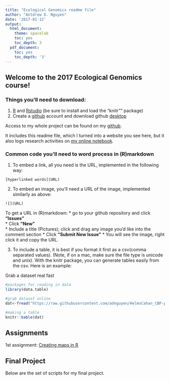 ```yaml
---
title: "Ecological Genomics readme file"
author: "Antdrew D. Nguyen"
date: '2017-01-12'
output:
  html_document:
    theme: spacelab
    toc: yes
    toc_depth: 3
  pdf_document:
    toc: yes
    toc_depth: '3'
---
```


## Welcome to the 2017 Ecological Genomics course! 

### Things you'll need to download:
1. [R](https://www.r-project.org/) and [Rstudio](https://www.rstudio.com/) (be sure to install and load the "knitr"" package)
2. Create a [github](https://github.com/) account and download github [desktop](https://desktop.github.com/)

Access to my whole project can be found on my [github](https://github.com/adnguyen/2017_Ecological_Genomics).

It includes this readme file, which I turned into a website you see here, but it also logs research activities on [my online notebook](https://github.com/adnguyen/2017_Ecological_Genomics/blob/master/Online_notebook.md).

### Common code you'll need to word process in (R)markdown  

1. To embed a link, all you need is the URL, implemented in the following way:   
```
[hyperlinked words](URL)
```

2. To embed an image, you'll need a URL of the image, implemented similarly as above:
```
![](URL)
```
To get a URL in (R)markdown:
  * go to your github repository and click **"Issues"**    
  * Click **"New"**    
  * Include a title (Pictures); click and drag any image you'd like into the comment section
  * Click **"Submit New Issue"** 
  * You will see the image, right click it and copy the URL.    
  
3. To include a table, it is best if you format it first as a csv(comma separated values). (Note, if on a mac, make sure the file type is unicode and unix). With the knitr package, you can generate tables easily from the csv. Here is an example: 

Grab a dataset real fast
```r
#packages for reading in data
library(data.table)

#grab dataset online
dat<-fread("https://raw.githubusercontent.com/adnguyen/HelmsCahan_CBP-partA_2016/master/Script_Analyses/Sampling_sites_table.csv")

#making a table
knitr::kable(dat)
```




  
## Assignments   
1st assignment: [Creating maps in R](RasterPCA_demo.html)


## Final Project    

Below are the set of scripts for my final project.
